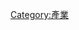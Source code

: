 <!--See either [[manufacturing|manufacturing]] or [[production|production]] for an overview of this topic, and also [[Enterprise_resource_planning|Enterprise resource planning]] for computer management of it.-->

<!---->
{{Commonscat|Production|生產}}
{{Commonscat|Manufacturing|製造}}

[[Category:產業|Category:產業]]